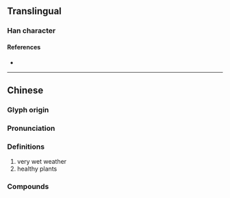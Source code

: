 {{character info}}
==Translingual==

===Han character===
{{Han char|rn=85|rad=水|as=29|sn=32|four=34122|canj=EDDH|ids=⿰氵鬱}}

====References====
* {{Han ref|kx=0664.310|dkj=18847|dj=1073.160|hdz=31799.110|uh=706A|ud=28778|bh=F9D1|bd=63953}}

----

==Chinese==

{{zh-forms|alt=鬱|s=𣹙}}

===Glyph origin===
{{Han etym}}

===Pronunciation===
{{zh-pron
|m=yù
|mc=y
|oc=y
|cat=a,n
}}

===Definitions===
{{zh-hanzi}}

# very wet weather
# healthy plants

===Compounds===
{{zh-der|灪䃶|灪滃}}